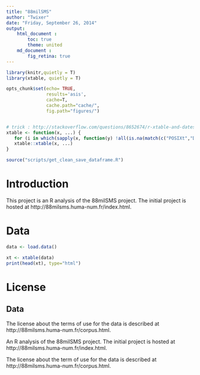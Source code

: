 ```yaml
---
title: "88milSMS"
author: "Twixer"
date: "Friday, September 26, 2014"
output: 
    html_document :
        toc: true
        theme: united
    md_document :
        fig_retina: true
---
```


``` r
library(knitr,quietly = T)
library(xtable, quietly = T)

opts_chunk$set(echo= TRUE, 
               results='asis',
               cache=T,
               cache.path="cache/",
               fig.path="figures/")


# trick : http://stackoverflow.com/questions/8652674/r-xtable-and-dates
xtable <- function(x, ...) {
   for (i in which(sapply(x, function(y) !all(is.na(match(c("POSIXt","Date"),class(y))))))) x[[i]] <- as.character(x[[i]])
   xtable::xtable(x, ...)
}

source("scripts/get_clean_save_dataframe.R")
```

# Introduction
This project is an R analysis of the 88milSMS project.
The initial project is hosted at http://88milsms.huma-num.fr/index.html.

# Data


```r
data <- load.data()

xt <- xtable(data)
print(head(xt), type="html")

```

# License

## Data

The license about the terms of use for the data is described at http://88milsms.huma-num.fr/corpus.html. 

An R analysis of the 88milSMS project.
The initial project is hosted at http://88milsms.huma-num.fr/index.html.

The license about the term of use for the data is described at http://88milsms.huma-num.fr/corpus.html. 
